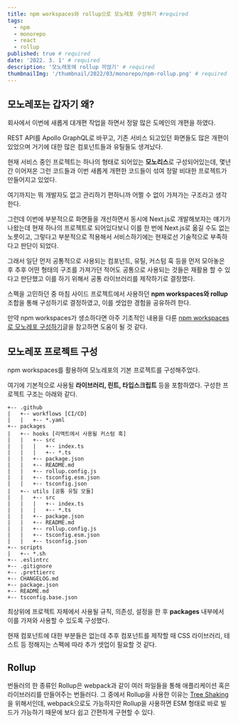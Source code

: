 ```yaml
---
title: npm workspaces와 rollup으로 모노레포 구성하기 #required
tags:
  - npm
  - monorepo
  - react
  - rollup
published: true # required
date: '2022. 3. 1' # required
description: '모노레포에 rollup 끼얹기' # required
thumbnailImg: '/thumbnail/2022/03/monorepo/npm-rollup.png' # required
---
```


## 모노레포는 갑자기 왜?

회사에서 이번에 새롭게 대개편 작업을 하면서 정말 많은 도메인의 개편을 하였다.

REST API를 Apollo GraphQL로 바꾸고, 기존 서비스 되고있던 화면들도 많은 개편이 있었으며 거기에 대한 많은 컴포넌트들과 유틸들도 생겨났다.

현재 서비스 중인 프로젝트는 하나의 형태로 되어있는 **모노리스**로 구성되어있는데, 몇년간 이어져온 그런 코드들과 이번 새롭게 개편한 코드들이 섞여 정말 비대한 프로젝트가 만들어지고 있었다.

여기까지는 뭐 개발자도 없고 관리하기 편하니까 어쩔 수 없이 가져가는 구조라고 생각한다.

그런데 이번에 부분적으로 화면들을 개선하면서 동시에 Next.js로 개발해보자는 얘기가 나왔는데 현재 하나의 프로젝트로 되어있다보니 이를 한 번에 Next.js로 옮길 수도 없는 노릇이고, 그렇다고 부분적으로 적용해서 서비스하기에는 현재로선 기술적으로 부족하다고 판단이 되었다.

그래서 일단 먼저 공통적으로 사용되는 컴포넌트, 유틸, 커스텀 훅 등을 먼저 모아놓은 후 추후 어떤 형태의 구조를 가져가던 적어도 공통으로 사용되는 것들은 재활용 할 수 있다고 판단했고 이를 하기 위해서 공통 라이브러리를 제작하기로 결정했다.

스펙을 고민하던 중 마침 사이드 프로젝트에서 사용하던 **npm workspaces와 rollup**조합을 통해 구성하기로 결정하였고, 이를 셋업한 경험을 공유하려 한다.

만약 npm workspaces가 생소하다면 아주 기초적인 내용을 다룬 [npm workspaces로 모노레포 구성하기](https://tigger.dev/2022/npm/workspace)글을 참고하면 도움이 될 것 같다.

## 모노레포 프로젝트 구성

npm workspaces를 활용하여 모노레포의 기본 프로젝트를 구성해주었다.

여기에 기본적으로 사용될 **라이브러리, 린트, 타입스크립트** 등을 포함하였다.
구성한 프로젝트 구조는 아래와 같다.

```text
+-- .github
|   +-- workflows [CI/CD]
|   |   +-- *.yaml
+-- packages
|   +-- hooks [리액트에서 사용될 커스텀 훅]
|   |   +-- src
|   |   |   +-- index.ts
|   |   |   +-- *.ts
|   |   +-- package.json
|   |   +-- README.md
|   |   +-- rollup.config.js
|   |   +-- tsconfig.esm.json
|   |   +-- tsconfig.json
|   +-- utils [공통 유틸 모듈]
|   |   +-- src
|   |   |   +-- index.ts
|   |   |   +-- *.ts
|   |   +-- package.json
|   |   +-- README.md
|   |   +-- rollup.config.js
|   |   +-- tsconfig.esm.json
|   |   +-- tsconfig.json
+-- scripts
|   +-- *.sh
+-- .eslintrc
+-- .gitignore
+-- .prettierrc
+-- CHANGELOG.md
+-- package.json
+-- README.md
+-- tsconfig.base.json
```

최상위에 프로젝트 자체에서 사용될 규칙, 의존성, 설정을 한 후 **packages** 내부에서 이를 가져와 사용할 수 있도록 구성했다.

현재 컴포넌트에 대한 부분들은 없는데 추후 컴포넌트를 제작할 때 CSS 라이브러리, 테스트 등 정해지는 스펙에 따라 추가 셋업이 필요할 것 같다.

## Rollup

번들러의 한 종류인 Rollup은 webpack과 같이 여러 파일들을 통해 애플리케이션 혹은 라이브러리를 만들어주는 번들러다.
그 중에서 Rollup을 사용한 이유는 [Tree Shaking](https://developer.mozilla.org/en-US/docs/Glossary/Tree_shaking)을 위해서인데,
webpack으로도 가능하지만 Rollup을 사용하면 ESM 형태로 바로 빌드가 가능하기 때문에 보다 쉽고 간편하게 구현할 수 있다.
